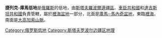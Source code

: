 '''捷列克-庫馬低地'''是[[俄羅斯|俄羅斯]]的低地，由[[斯塔夫羅波爾邊疆區|斯塔夫羅波爾邊疆區]]、[[車臣共和國|車臣共和國]]和[[達吉斯坦共和國|達吉斯坦共和國]]負責管轄，屬於[[裡海盆地|裡海盆地]]一部分，北面是[[庫馬─馬內奇盆地|庫馬─馬內奇盆地]]，東臨[[裡海|裡海]]，南面是[[大高加索山脈|大高加索山脈]]。

{{Russia-geo-stub}}
[[Category:俄罗斯低地|Category:俄罗斯低地]]
[[Category:斯塔夫罗波尔边疆区地理|Category:斯塔夫罗波尔边疆区地理]]